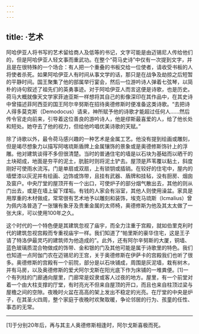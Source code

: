 ```yaml
---
---
---
```

title: ·艺术
---




阿哈伊亚人将书写的艺术留给商人及低等的书记，文字可能是由迈锡尼人传给他们的，但是阿哈伊亚人轻文事而重武功。在整个“荷马史诗”中仅有一次提到文字，并且是在很特殊的一个场合：有人把一个重叠的书板交给一位使者，请收受书板的人将使者杀死。如果阿哈伊亚人有时间从事文学的话，那只是在战争及劫掠之后短暂的平静时间。国王聚集了他的部属举行宴会，然后一位游吟诗人弹着七弦琴，以简朴的诗句叙述了祖先们的英勇事迹。对于阿哈伊亚人而言这便是诗歌，也是历史。荷马大概就像天文学家菲迪亚斯一样想将其自己的影像深印在其作品中，在其史诗中曾描述菲阿西亚的国王阿尔辛努斯在招待奥德修斯时便准备这类诗歌。“去把诗人得多莫克斯（Demodocus）请来，神所赋予他的诗歌才能超过任何人……然后传令官走向前来，引导着这位善良的游吟诗人，他是缪斯最喜爱的人，给了他长处和短处。她夺去了他的视力，但给他吟唱优美诗歌的天赋。”

除了诗歌以外，最令荷马感兴趣的一种艺术是金属工艺。他没有提到绘画或雕刻，但是竭尽想象力以描写阿喀琉斯盾牌上金属镶饰的景象或是奥德修斯饰针上的浮雕。他对建筑谈得不多但很清楚。当时的普通住宅的墙是以石块为基础而以晒干的土块砌成，地面是夯平的泥土，肮脏时则将泥土铲去。屋顶是芦苇覆以黏土，斜度刚好可使雨水流泻。门是单扇或双扇，上有锁钥或插销。在较好的住宅中，屋内的墙壁漆以灰泥并有绘画、边饰或饰带，且挂有武器、盾牌和挂毡，没有厨房、烟囱及窗户。中央厅堂的屋顶开有一个出口，可使炉子的部分烟气散出去，其他的则从门出去，或是在墙上留下煤垢。有钱的人家会有浴室，其他人则使用澡盆。家具是用厚重的木材做成，常常很有艺术地予以雕刻和装饰，埃克马琉斯（Icmalius）曾为佩内洛普造了一张镶有象牙及贵重金属的太师椅，奥德修斯为他及其太太做了一张大床，可以使用100年之久。

这个时代的一个特色便是其建筑忽视了庙宇，而全力注重于宫殿，就如伯里克利时代的建筑忽视宫殿而专重视庙宇一样。我们知道了“帕里斯的豪华住宅，这是王子请了特洛伊最灵巧的建筑师为他造成的”。此外，还有阿尔辛努斯的大厦，铜墙、蓝色玻璃质混合物做成的饰带、金和银的门及其他可能是属于诗歌里的特色。我们也知道一点阿伽门农在迈锡尼的王宫，关于奥德修斯在伊萨卡的宫殿我们也听了很多。奥德修斯的宫殿有一个前院，部分是以石块铺成，周围是灰泥墙，栽有树木，并有马房，以及奥德修斯的爱犬阿尔戈斯在阳光底下作为床铺的一堆粪便。[1]一个有列柱的门廊通向屋里，门廊常是奴隶或客人过夜的地方。屋里，有一个前堂对着一个由大柱支撑的厅堂，有时亮光不但来自屋顶的开口，而且也来自柱顶过梁与屋檐之间的空隙。夜晚时火盆在高高的架上发出不稳定的光亮。在厅堂的中央是炉子，在其圣火四周，整个家庭于夜晚时欢聚取暖，争论邻居的行为、孩童的任性、事态的无常。



* * *



[1]于分别20年后，再与其主人奥德修斯相逢时，阿尔戈斯喜极而死。